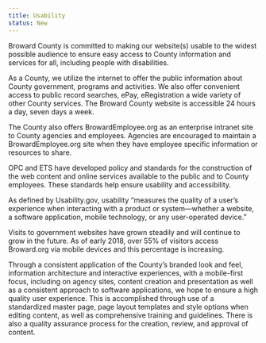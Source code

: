 ```yaml
---
title: Usability
status: New
---
```


Broward County is committed to making our website(s) usable to the widest possible audience
to ensure easy access to County information and services for all, including people with disabilities.

As a County, we utilize the internet to offer the public information about County government, programs and activities. We also offer convenient access to public record searches, ePay, eRegistration a wide variety of other County services. The Broward County website is accessible 24 hours a day, seven days a week.

The County also offers BrowardEmployee.org as an enterprise intranet site to County agencies and employees. Agencies are encouraged to maintain a BrowardEmployee.org site when they have employee specific information or resources to share.

OPC and ETS have developed policy and standards for the construction of the web content and online services available to the public and to County employees. These standards help ensure usability and accessibility.

As defined by Usability.gov, usability “measures the quality of a user’s experience when interacting with a product or system—whether a website, a software application, mobile technology, or any user-operated device.”

Visits to government websites have grown steadily and will continue to grow in the future. As of early 2018, over 55% of visitors access Broward.org via mobile devices and this percentage is increasing.

Through a consistent application of the County’s branded look and feel, information architecture and interactive experiences, with a mobile-first focus, including on agency sites, content creation and presentation as well as a consistent approach to software applications, we hope to ensure a high quality user experience. This is accomplished through use of a standardized master page, page layout templates and style options when editing content, as well as comprehensive training and guidelines. There is also a quality assurance process for the creation, review, and approval of content.
